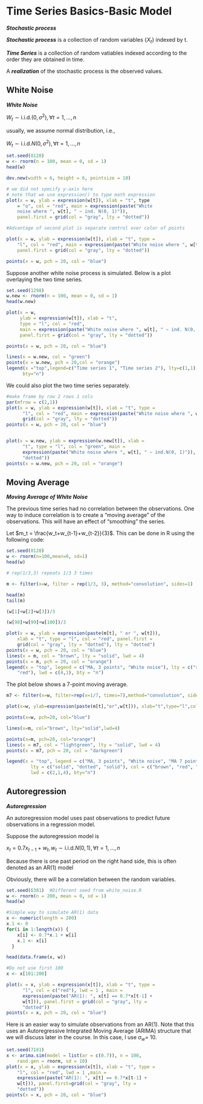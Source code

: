 # Time Series Basics-Basic Model

:::{.definition }    

**_Stochastic process_**

**_Stochastic process_** is a collection of random variables $\{X_t\}$ indexed by t. 

**_Time Series_** is a collection of random vatiables indexed according to the order they are obtained in time.

A **_realization_** of the stochastic process is the observed values.
:::

## White Noise

:::{.example }

**_White Noise_**

$W_t\sim \mathrm{i.i.d.} (0,\sigma^2) ,  \forall t=1,...,n$

usually, we assume normal distribution, i.e.,

$W_t\sim \mathrm{i.i.d.} N(0,\sigma^2) ,  \forall t=1,...,n$
:::

```r
set.seed(8128)
w <- rnorm(n = 100, mean = 0, sd = 1)
head(w)

```

```r

dev.new(width = 6, height = 6, pointsize = 10)

# we did not specify y-axis here
# note that we use expression() to type math expression
plot(x = w, ylab = expression(w[t]), xlab = "t", type 
    = "o", col = "red", main = expression(paste("White 
    noise where ", w[t], " ~ ind. N(0, 1)")), 
    panel.first = grid(col = "gray", lty = "dotted"))


```

```r
#Advantage of second plot is separate control over color of points

plot(x = w, ylab = expression(w[t]), xlab = "t", type = 
    "l", col = "red", main = expression(paste("White noise where ", w[t], " ~ ind. N(0, 1)")), 
    panel.first = grid(col = "gray", lty = "dotted"))

points(x = w, pch = 20, col = "blue")

```

Suppose another white noise process is simulated. Below is a plot overlaying the two time series.  

```r
set.seed(1298)
w.new <- rnorm(n = 100, mean = 0, sd = 1)
head(w.new)

```

```r
plot(x = w, 
     ylab = expression(w[t]), xlab = "t", 
     type = "l", col = "red",
     main = expression(paste("White noise where ", w[t], " ~ ind. N(0, 1)")), 
     panel.first = grid(col = "gray", lty = "dotted"))

points(x = w, pch = 20, col = "blue")

lines(x = w.new, col = "green")
points(x = w.new, pch = 20,col = "orange")
legend(x ="top",legend=c("Time series 1", "Time series 2"), lty=c(1,1), col=c("red", "green"), 
      bty="n")

```

We could also plot the two time series separately.

```r
#make frame by row 2 rows 1 cols
par(mfrow = c(2,1))
plot(x = w, ylab = expression(w[t]), xlab = "t", type = 
      "l", col = "red", main = expression(paste("White noise where ", w[t], "~N(0, 1)")), panel.first = 
      grid(col = "gray", lty = "dotted"))
points(x = w, pch = 20, col = "blue")


plot(x = w.new, ylab = expression(w.new[t]), xlab = 
      "t", type = "l", col = "green", main = 
      expression(paste("White noise where ", w[t], " ~ ind.N(0, 1)")), panel.first=grid(col = "gray", lty = 
      "dotted"))
points(x = w.new, pch = 20, col = "orange")


```

## Moving Average

:::{.example }
**_Moving Average of White Noise_**

The previous time series had no correlation between the observations. One way to induce correlation is to create a “moving average” of the observations. This will have an effect of “smoothing” the series.    

Let $m_t = \frac{w_t+w_{t-1}+w_{t-2}}{3}$. This can be done in R using the following code:
:::


```r
set.seed(8128)
w <- rnorm(n=100,mean=0, sd=1)
head(w)
```

```r
# rep(1/3,3) repeats 1/3 3 times

m <- filter(x=w, filter = rep(1/3, 3), method="convolution", sides=1)

head(m)
tail(m)
```

```r
(w[1]+w[2]+w[3])/3

(w[98]+w[99]+w[100])/3
```

```r
plot(x = w, ylab = expression(paste(m[t], " or ", w[t])), 
    xlab = "t", type = "l", col = "red", panel.first = 
    grid(col = "gray", lty = "dotted"), lty = "dotted")
points(x = w, pch = 20, col = "blue")
lines(x = m, col = "brown", lty = "solid", lwd = 4)
points(x = m, pch = 20, col = "orange")
legend(x = "top", legend = c("MA, 3 points", "White noise"), lty = c("solid", "dotted"), col=c("brown", 
    "red"), lwd = c(4,1), bty = "n")


```

The plot below shows a 7-point moving average.

```r
m7 <- filter(x=w, filter=rep(x=1/7, times=7),method="convolution", sides=1)

plot(x=w, ylab=expression(paste(m[t],"or",w[t])), xlab="t",type="l",col="red",panel_filter=grid(col="gray",lty="dotted"), lty="dotted")

points(x=w, pch=20, col="blue")

lines(x=m, col="brown", lty="solid",lwd=4)

points(x=m, pch=20, col="orange")
lines(x = m7, col = "lightgreen", lty = "solid", lwd = 4)
points(x = m7, pch = 20, col = "darkgreen")

legend(x = "top", legend = c("MA, 3 points", "White noise", "MA 7 points"),
         lty = c("solid", "dotted", "solid"), col = c("brown", "red", "lightgreen"),
         lwd = c(2,1,4), bty="n")
```

## Autoregression

:::{.example }
**_Autoregression_**

An autoregression model uses past observations to predict future observations in a regression model.

Suppose the autoregression model is 

$x_t = 0.7x_{t-1} + w_t, w_t \sim \mathrm{i.i.d.} N(0,1) ,\forall t = 1, …, n$

Because there is one past period on the right hand side, this is often denoted as an AR(1) model

Obviously, there will be a correlation between the random variables.  
:::


```r
set.seed(6381)  #Different seed from white_noise.R
w <- rnorm(n = 200, mean = 0, sd = 1)
head(w)

```


```r
#Simple way to simulate AR(1) data
x <- numeric(length = 200)
x.1 <- 0
for(i in 1:length(x)) {
    x[i] <- 0.7*x.1 + w[i]
    x.1 <- x[i]
  }

```

```r
head(data.frame(x, w))
```

```r
#Do not use first 100
x <- x[101:200]

```

```r
plot(x = x, ylab = expression(x[t]), xlab = "t", type = 
      "l", col = c("red"), lwd = 1 , main = 
      expression(paste("AR(1): ", x[t] == 0.7*x[t-1] + 
      w[t])), panel.first = grid(col = "gray", lty = 
      "dotted"))
points(x = x, pch = 20, col = "blue")

```


Here is an easier way to simulate observations from an AR(1). Note that this uses an Autoregressive Integrated Moving Average (ARIMA) structure that we will discuss later in the course. In this case, I use $\sigma_w$= 10.  
```r
set.seed(7181)
x <- arima.sim(model = list(ar = c(0.7)), n = 100, 
    rand.gen = rnorm, sd = 10)
plot(x = x, ylab = expression(x[t]), xlab = "t", type = 
    "l", col = "red", lwd = 1 ,main = 
    expression(paste("AR(1): ", x[t] == 0.7*x[t-1] + 
    w[t])), panel.first=grid(col = "gray", lty = 
    "dotted"))
points(x = x, pch = 20, col = "blue")


```

